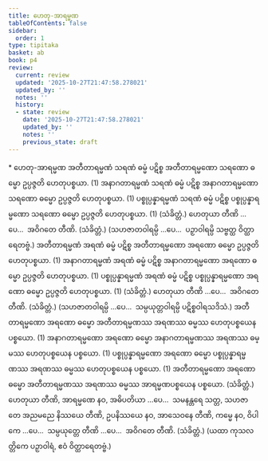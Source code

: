 ```yaml
---
title: ဟေတု-အာရမ္မဏ
tableOfContents: false
sidebar:
  order: 1
type: tipitaka
basket: ab
book: p4
review:
  current: review
  updated: '2025-10-27T21:47:58.278021'
  updated_by: ''
  notes: ''
  history:
  - state: review
    date: '2025-10-27T21:47:58.278021'
    updated_by: ''
    notes: ''
    previous_state: draft
---
```



<ReviewStatus review={frontmatter.review} showDetails={true} />

<HypothesisAnnotation frontmatter={frontmatter} />

<DynamicBreadcrumb />

<Paragraph type="center" book="p4">
* ဟေတု-အာရမ္မဏ
</Paragraph>

<Division number="60" book="p4" e="ch" v="39" p="617">

<Paragraph number="1887" book="p4">
အတီတာရမ္မဏံ သရဏံ ဓမ္မံ ပဋိစ္စ အတီတာရမ္မဏော သရဏော ဓမ္မော ဥပ္ပဇ္ဇတိ ဟေတုပစ္စယာ. (1)
</Paragraph>

<Paragraph number="1888" book="p4">
အနာဂတာရမ္မဏံ သရဏံ ဓမ္မံ ပဋိစ္စ အနာဂတာရမ္မဏော သရဏော ဓမ္မော ဥပ္ပဇ္ဇတိ ဟေတုပစ္စယာ. (1)
</Paragraph>

<Paragraph number="1889" book="p4">
ပစ္စုပ္ပန္နာရမ္မဏံ သရဏံ ဓမ္မံ ပဋိစ္စ ပစ္စုပ္ပန္နာရမ္မဏော သရဏော ဓမ္မော ဥပ္ပဇ္ဇတိ ဟေတုပစ္စယာ. (1) (သံခိတ္တံ.)
</Paragraph>

<Paragraph number="1890" book="p4">
ဟေတုယာ တီဏိ …ပေ…  အဝိဂတေ တီဏိ. (သံခိတ္တံ.)
</Paragraph>

<Paragraph number="1891" book="p4">
(သဟဇာတဝါရမ္ပိ …ပေ…  ပဉှာဝါရမ္ပိ သဗ္ဗတ္ထ ဝိတ္ထာရေတဗ္ဗံ.)
</Paragraph>

</Division>
<Division number="61" book="p4" e="ch" v="39" p="617">

<Paragraph number="1892" book="p4">
အတီတာရမ္မဏံ အရဏံ ဓမ္မံ ပဋိစ္စ အတီတာရမ္မဏော အရဏော ဓမ္မော ဥပ္ပဇ္ဇတိ ဟေတုပစ္စယာ. (1)
</Paragraph>

<Paragraph number="1893" book="p4">
အနာဂတာရမ္မဏံ အရဏံ ဓမ္မံ ပဋိစ္စ အနာဂတာရမ္မဏော အရဏော ဓမ္မော ဥပ္ပဇ္ဇတိ ဟေတုပစ္စယာ. (1)
</Paragraph>

<Paragraph number="1894" book="p4">
ပစ္စုပ္ပန္နာရမ္မဏံ အရဏံ ဓမ္မံ ပဋိစ္စ ပစ္စုပ္ပန္နာရမ္မဏော အရဏော ဓမ္မော ဥပ္ပဇ္ဇတိ ဟေတုပစ္စယာ. (1) (သံခိတ္တံ.)
</Paragraph>

<Paragraph number="1895" book="p4">
ဟေတုယာ တီဏိ …ပေ…  အဝိဂတေ တီဏိ. (သံခိတ္တံ.)
</Paragraph>

<Paragraph number="1896" book="p4">
(သဟဇာတဝါရမ္ပိ …ပေ…  သမ္ပယုတ္တဝါရမ္ပိ ပဋိစ္စဝါရသဒိသံ.)
</Paragraph>

</Division>
<Division number="62" book="p4" e="ch" v="39" p="617">

<Paragraph number="1897" book="p4">
အတီတာရမ္မဏော အရဏော ဓမ္မော အတီတာရမ္မဏဿ အရဏဿ ဓမ္မဿ ဟေတုပစ္စယေန ပစ္စယော. (1)
</Paragraph>

<Paragraph number="1898" book="p4">
အနာဂတာရမ္မဏော အရဏော ဓမ္မော အနာဂတာရမ္မဏဿ အရဏဿ ဓမ္မဿ ဟေတုပစ္စယေန ပစ္စယော. (1)
</Paragraph>

<Paragraph number="1899" book="p4">
ပစ္စုပ္ပန္နာရမ္မဏော အရဏော ဓမ္မော ပစ္စုပ္ပန္နာရမ္မဏဿ အရဏဿ ဓမ္မဿ ဟေတုပစ္စယေန ပစ္စယော. (1)
</Paragraph>

<Paragraph number="1900" book="p4">
အတီတာရမ္မဏော အရဏော ဓမ္မော အတီတာရမ္မဏဿ အရဏဿ ဓမ္မဿ အာရမ္မဏပစ္စယေန ပစ္စယော. (သံခိတ္တံ.)
</Paragraph>

</Division>
<Division number="63" book="p4" e="ch" v="39" p="617">

<Paragraph number="1901" book="p4">
ဟေတုယာ တီဏိ, အာရမ္မဏေ နဝ, အဓိပတိယာ …ပေ…  သမနန္တရေ သတ္တ, သဟဇာတေ အညမညေ နိဿယေ တီဏိ, ဥပနိဿယေ နဝ, အာသေဝနေ တီဏိ, ကမ္မေ နဝ, ဝိပါကေ …ပေ…  သမ္ပယုတ္တေ တီဏိ …ပေ…  အဝိဂတေ တီဏိ. (သံခိတ္တံ.)
</Paragraph>

<Paragraph number="1902" book="p4">
(ယထာ ကုသလတ္တိကေ ပဉှာဝါရံ, ဧဝံ ဝိတ္ထာရေတဗ္ဗံ.)
</Paragraph>
</Division>